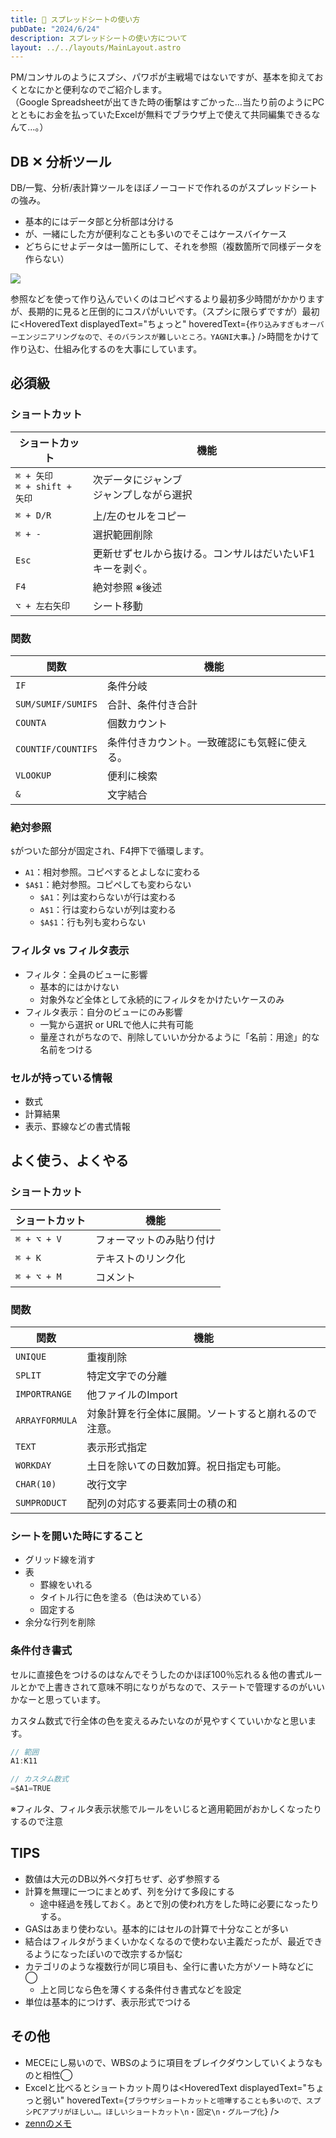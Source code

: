 ```yaml
---
title: 📖 スプレッドシートの使い方
pubDate: "2024/6/24"
description: スプレッドシートの使い方について
layout: ../../layouts/MainLayout.astro
---
```



PM/コンサルのようにスプシ、パワポが主戦場ではないですが、基本を抑えておくとなにかと便利なのでご紹介します。<br/>
（Google Spreadsheetが出てきた時の衝撃はすごかった…当たり前のようにPCとともにお金を払っていたExcelが無料でブラウザ上で使えて共同編集できるなんて…。）

## DB ✕ 分析ツール

DB/一覧、分析/表計算ツールをほぼノーコードで作れるのがスプレッドシートの強み。

- 基本的にはデータ部と分析部は分ける
- が、一緒にした方が便利なことも多いのでそこはケースバイケース
- どちらにせよデータは一箇所にして、それを参照（複数箇所で同様データを作らない）

![](../../../public/images/automation.png)

参照などを使って作り込んでいくのはコピペするより最初多少時間がかかりますが、長期的に見ると圧倒的にコスパがいいです。（スプシに限らずですが）最初に<HoveredText displayedText="ちょっと" hoveredText={`作り込みすぎもオーバーエンジニアリングなので、そのバランスが難しいところ。YAGNI大事。`} />時間をかけて作り込む、仕組み化するのを大事にしています。

## 必須級

### ショートカット

| ショートカット | 機能 |
| --- | --- |
| `⌘ + 矢印`<br/>`⌘ + shift + 矢印` | 次データにジャンブ<br/>ジャンプしながら選択 |
| `⌘ + D/R` | 上/左のセルをコピー |
| `⌘ + -` | 選択範囲削除 |
| `Esc` | 更新せずセルから抜ける。コンサルはだいたいF1キーを剥ぐ。 |
| `F4` | 絶対参照 ※後述 |
| `⌥ + 左右矢印` | シート移動 |

### 関数

| 関数 | 機能 |
| --- | --- |
| `IF` | 条件分岐 |
| `SUM/SUMIF/SUMIFS` | 合計、条件付き合計 |
| `COUNTA` | 個数カウント |
| `COUNTIF/COUNTIFS` | 条件付きカウント。一致確認にも気軽に使える。 |
| `VLOOKUP` | 便利に検索 |
| `&` | 文字結合 |

### 絶対参照

`$`がついた部分が固定され、F4押下で循環します。

- `A1`：相対参照。コピペするとよしなに変わる
- `$A$1`：絶対参照。コピペしても変わらない
    - `$A1`：列は変わらないが行は変わる
    - `A$1`：行は変わらないが列は変わる
    - `$A$1`：行も列も変わらない

### フィルタ vs フィルタ表示

- フィルタ：全員のビューに影響
    - 基本的にはかけない
    - 対象外など全体として永続的にフィルタをかけたいケースのみ
- フィルタ表示：自分のビューにのみ影響
    - 一覧から選択 or URLで他人に共有可能
    - 量産されがちなので、削除していいか分かるように「名前：用途」的な名前をつける

### セルが持っている情報

- 数式
- 計算結果
- 表示、罫線などの書式情報

## よく使う、よくやる

### ショートカット

| ショートカット | 機能 |
| --- | --- |
| `⌘ + ⌥ + V` | フォーマットのみ貼り付け |
| `⌘ + K` | テキストのリンク化 |
| `⌘ + ⌥ + M` | コメント |

### 関数

| 関数 | 機能 |
| --- | --- |
| `UNIQUE` | 重複削除 |
| `SPLIT` | 特定文字での分離 |
| `IMPORTRANGE` | 他ファイルのImport |
| `ARRAYFORMULA` | 対象計算を行全体に展開。ソートすると崩れるので注意。 |
| `TEXT` | 表示形式指定 |
| `WORKDAY` | 土日を除いての日数加算。祝日指定も可能。 |
| `CHAR(10)` | 改行文字 |
| `SUMPRODUCT` | 配列の対応する要素同士の積の和 |

### シートを開いた時にすること

- グリッド線を消す
- 表
    - 罫線をいれる
    - タイトル行に色を塗る（色は決めている）
    - 固定する
- 余分な行列を削除

### 条件付き書式

セルに直接色をつけるのはなんでそうしたのかほぼ100％忘れる＆他の書式ルールとかで上書きされて意味不明になりがちなので、ステートで管理するのがいいかなーと思っています。

カスタム数式で行全体の色を変えるみたいなのが見やすくていいかなと思います。

```js
// 範囲
A1:K11

// カスタム数式
=$A1=TRUE
```

※フィルタ、フィルタ表示状態でルールをいじると適用範囲がおかしくなったりするので注意

## TIPS

- 数値は大元のDB以外ベタ打ちせず、必ず参照する
- 計算を無理に一つにまとめず、列を分けて多段にする
    - 途中経過を残しておく。あとで別の使われ方をした時に必要になったりする。
- GASはあまり使わない。基本的にはセルの計算で十分なことが多い
- 結合はフィルタがうまくいかなくなるので使わない主義だったが、最近できるようになったぽいので改宗するか悩む
- カテゴリのような複数行が同じ項目も、全行に書いた方がソート時などに◯
    - 上と同じなら色を薄くする条件付き書式などを設定
- 単位は基本的につけず、表示形式でつける

## その他

- MECEにし易いので、WBSのように項目をブレイクダウンしていくようなものと相性◯
- Excelと比べるとショートカット周りは<HoveredText displayedText="ちょっと弱い" hoveredText={`ブラウザショートカットと喧嘩することも多いので、スプシPCアプリがほしい…。ほしいショートカット\n・固定\n・グループ化`} />
- [zennのメモ](https://zenn.dev/soma3134/scraps/cb45c814cad83f)
